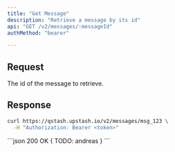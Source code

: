 ```yaml
---
title: "Get Message"
description: "Retrieve a message by its id"
api: "GET /v2/messages/:messageId"
authMethod: "bearer"

---
```



## Request

<ParamField path="messageId" type="string" required>
The id of the message to retrieve.
</ParamField>



## Response

<Snippet file="qstash-message-type.mdx" />



<RequestExample>



```sh 
curl https://qstash.upstash.io/v2/messages/msg_123 \
  -H "Authorization: Bearer <token>"
```




</RequestExample>

<ResponseExample>
```json 200 OK
{
  TODO: andreas
}
```

</ResponseExample>
